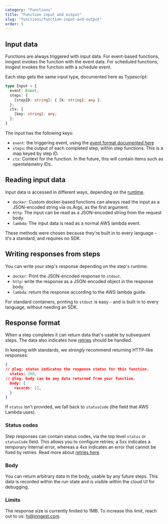 ```yaml
---
category: "Functions"
title: "Function input and output"
slug: "functions/function-input-and-output"
order: 5
---
```


## Input data

Functions are always triggered with input data.  For event-based functions, Inngest invokes the function with the event data.  For scheduled functions, Inngest invokes the function with a schedule event.

Each step gets the same input type, documented here as Typescript:

```typescript twoslash
type Input = {
  event: Event;
  steps: {
    [stepID: string]: { [k: string]: any };
  };
  ctx: {
    [key: string]: any;
  };
}
```

The input has the following keys:

- `event`: the triggering event, using the [event format documented here](/docs/event-format-and-structure)
- `steps`: the output of each completed step, within step functions.  This is a map keyed by step ID.
- `ctx`: Context for the function.  In the future, this will contain items such as opentelemetry IDs.

## Reading input data

Input data is accessed in different ways, depending on the [runtime](/docs/functions/inngest-json-configuration#runtimes).

- `docker`: Custom docker-based functions can always read the input as a JSON-encoded string via os.Args, as the first argument.
- `http`: The input can be read as a JSON-encoded string from the request body.
- `lambda`: The input data is read as a normal AWS lambda event.

These methods were chosen because they're built in to every language - it's a standard, and requires no SDK.

## Writing responses from steps

You can write your step's response depending on the step's runtime:

- `docker`: Print the JSON-encoded response to `stdout`.
- `http`: write the response as a JSON-encoded object in the response body.
- `lambda`: return the response according to the AWS lambda guide.

For standard containers, printing to `stdout` is easy - and is built in to every language, without needing an SDK.

## Response format

When a step completes it can return data that's usable by subsequent steps. The data also indicates how [retries](/docs/functions/retries) should be handled.

In keeping with standards, we _strongly_ recommend returning HTTP-like responses:

```json twoslash
{
// @log: status indicates the response status for this function.
  status: 200,
// @log: body can be any data returned from your function.
  body: {
    records: [], 
  }
}
```

If `status` isn't provided, we fall back to `statusCode` (the field that AWS Lambda uses).

### Status codes

Step responses can contain status codes, via the top level `status` or `statusCode` field.  This allows you to configure retries; a 5xx indicates a temporary internal error, whereas a 4xx indicates an error that cannot be fixed by retries. Read more about [retries here](/docs/functions/retries).

### Body

You can return arbitrary data in the body, usable by any future steps.  This data is recorded
within the run state and is visible within the cloud UI for debugging.

### Limits

The response size is currently limited to 1MB.  To increase this limit, reach out to us:  hi@inngest.com. 
